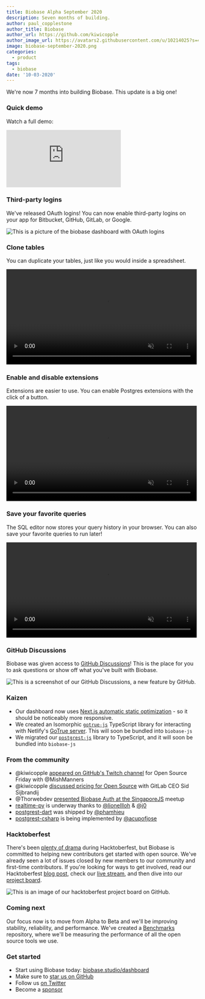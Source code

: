 ```yaml
---
title: Biobase Alpha September 2020
description: Seven months of building.
author: paul_copplestone
author_title: Biobase
author_url: https://github.com/kiwicopple
author_image_url: https://avatars2.githubusercontent.com/u/10214025?s=400&u=c6775be2ae667e2acae3ccd347fed62bb3f5b3e7&v=4
image: biobase-september-2020.png
categories:
  - product
tags:
  - biobase
date: '10-03-2020'
---
```


We're now 7 months into building Biobase. This update is a big one!

### Quick demo

Watch a full demo:

<div className="video-container">
  <iframe
    className="w-full"
    src="https://www.loom.com/embed/c7d66ae1f4c1458d964147c5c58aad59"
    frameBorder="0"
    allowFullScreen
  ></iframe>
</div>

### Third-party logins

We've released OAuth logins! You can now enable third-party logins on your app for Bitbucket, GitHub, GitLab, or Google.

![This is a picture of the biobase dashboard with OAuth logins](/images/blog/biobase-oauth-logins.png)

### Clone tables

You can duplicate your tables, just like you would inside a spreadsheet.

<video width="99%" autoPlay muted playsInline controls={true}>
  <source
    src="https://xguihxuzqibwxjnimxev.biobase.co/storage/v1/object/public/videos/docs/duplicate-tables.mp4"
    type="video/mp4"
  />
</video>

### Enable and disable extensions

Extensions are easier to use. You can enable Postgres extensions with the click of a button.

<video width="99%" autoPlay muted playsInline controls={true}>
  <source
    src="https://xguihxuzqibwxjnimxev.biobase.co/storage/v1/object/public/videos/docs/toggle-extensions.mp4"
    type="video/mp4"
  />
</video>

### Save your favorite queries

The SQL editor now stores your query history in your browser. You can also save your favorite queries to run later!

<video width="99%" autoPlay muted playsInline controls={true}>
  <source
    src="https://xguihxuzqibwxjnimxev.biobase.co/storage/v1/object/public/videos/docs/favorites.mp4"
    type="video/mp4"
  />
</video>

### GitHub Discussions

Biobase was given access to [GitHub Discussions](https://github.com/biobase-ai/biobase/discussions)! This is the place for you to ask questions or show off what you've built with Biobase.

![This is a screenshot of our GitHub Discussions, a new feature by GitHub.](/images/blog/biobase-github-discussions.png)

### Kaizen

- Our dashboard now uses [Next.js automatic static optimization](https://nextjs.org/docs/advanced-features/automatic-static-optimization) - so it should be noticeably more responsive.
- We created an Isomorphic [`gotrue-js`](https://github.com/biobase-ai/gotrue-js/) TypeScript library for interacting with Netlify's [GoTrue server](https://github.com/netlify/gotrue). This will soon be bundled into `biobase-js`
- We migrated our [`postgrest-js`](https://github.com/biobase-ai/postgrest-js/) library to TypeScript, and it will soon be bundled into `biobase-js`

### From the community

- @kiwicopple [appeared on GitHub's Twitch channel](https://www.twitch.tv/github/video/751281550) for Open Source Friday with @MishManners
- @kiwicopple [discussed pricing for Open Source](https://www.youtube.com/watch?v=PLhI6cccBQA) with GitLab CEO Sid Sijbrandij
- @Thorwebdev [presented Biobase Auth at the SingaporeJS](https://www.youtube.com/watch?v=LUMxJ4w-MUU) meetup
- [realtime-py](https://github.com/lionellloh/realtime-py) is underway thanks to [@lionellloh](https://github.com/lionellloh) & [@j0](https://github.com/j0)
- [postgrest-dart](https://github.com/biobase-ai/postgrest-dart) was shipped by [@phamhieu](https://github.com/phamhieu)
- [postgrest-csharp](https://github.com/biobase-ai/postgrest-csharp) is being implemented by [@acupofjose](https://github.com/acupofjose)

### Hacktoberfest

There's been [plenty of drama](https://hacktoberfest.digitalocean.com/hacktoberfest-update) during Hacktoberfest, but Biobase is committed to helping new contributors get started with open source. We've already seen a lot of issues closed by new members to our community and first-time contributors. If you're looking for ways to get involved, read our Hacktoberfest [blog post](/blog/biobase-hacktoberfest-2020), check our [live stream](https://www.youtube.com/watch?v=3_xRLTjvEiE&t=60s), and then dive into our [project board](https://github.com/orgs/biobase/projects/5).

![This is an image of our hacktoberfest project board on GitHub.](/images/blog/biobase-hacktoberfest-board.png)

### Coming next

Our focus now is to move from Alpha to Beta and we'll be improving stability, reliability, and performance. We've created a [Benchmarks](https://github.com/biobase-ai/benchmarks/) repository, where we'll be measuring the performance of all the open source tools we use.

### Get started

- Start using Biobase today: [biobase.studio/dashboard](https://biobase.studio/dashboard/)
- Make sure to [star us on GitHub](https://github.com/biobase-ai/biobase)
- Follow us [on Twitter](https://twitter.com/biobase)
- Become a [sponsor](https://github.com/sponsors/biobase)
